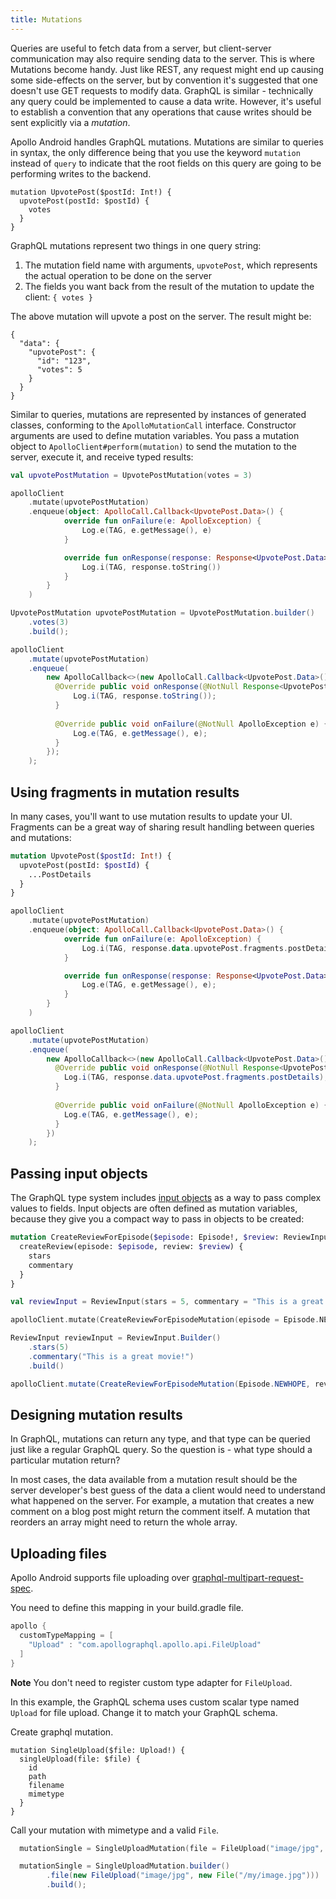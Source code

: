 ```yaml
---
title: Mutations
---
```



Queries are useful to fetch data from a server, but client-server communication may also require sending data to the server. This is where Mutations become handy.
Just like REST, any request might end up causing some side-effects on the server, but by convention it's suggested that one doesn't use GET requests to modify data. GraphQL is similar - technically any query could be implemented to cause a data write.
However, it's useful to establish a convention that any operations that cause writes should be sent explicitly via a *mutation*.

Apollo Android handles GraphQL mutations. Mutations are similar to queries in syntax, the only difference being that you use the keyword `mutation` instead of `query` to indicate that the root fields on this query are going to be performing writes to the backend.

```
mutation UpvotePost($postId: Int!) {
  upvotePost(postId: $postId) {
    votes
  }
}
```

GraphQL mutations represent two things in one query string:

1. The mutation field name with arguments, `upvotePost`, which represents the actual operation to be done on the server
2. The fields you want back from the result of the mutation to update the client: `{ votes }`

The above mutation will upvote a post on the server. The result might be:

```
{
  "data": {
    "upvotePost": {
      "id": "123",
      "votes": 5
    }
  }
}
```

Similar to queries, mutations are represented by instances of generated classes, conforming to the `ApolloMutationCall` interface. Constructor arguments are used to define mutation variables. You pass a mutation object to `ApolloClient#perform(mutation)` to send the mutation to the server, execute it, and receive typed results:

<MultiCodeBlock>

```kotlin
val upvotePostMutation = UpvotePostMutation(votes = 3)

apolloClient
    .mutate(upvotePostMutation)
    .enqueue(object: ApolloCall.Callback<UpvotePost.Data>() {
            override fun onFailure(e: ApolloException) {
                Log.e(TAG, e.getMessage(), e)
            }

            override fun onResponse(response: Response<UpvotePost.Data>) {
                Log.i(TAG, response.toString())
            }
        }
    )
```

```java
UpvotePostMutation upvotePostMutation = UpvotePostMutation.builder()
    .votes(3)
    .build();

apolloClient
    .mutate(upvotePostMutation)
    .enqueue(
        new ApolloCallback<>(new ApolloCall.Callback<UpvotePost.Data>() {
          @Override public void onResponse(@NotNull Response<UpvotePost.Data> response) {
              Log.i(TAG, response.toString());
          }
        
          @Override public void onFailure(@NotNull ApolloException e) {
              Log.e(TAG, e.getMessage(), e);
          }
        });
    );
```

</MultiCodeBlock>

## Using fragments in mutation results

In many cases, you'll want to use mutation results to update your UI. Fragments can be a great way of sharing result handling between queries and mutations:

```graphql
mutation UpvotePost($postId: Int!) {
  upvotePost(postId: $postId) {
    ...PostDetails
  }
}
```

<MultiCodeBlock>

```kotlin
apolloClient
    .mutate(upvotePostMutation)
    .enqueue(object: ApolloCall.Callback<UpvotePost.Data>() {
            override fun onFailure(e: ApolloException) {
                Log.i(TAG, response.data.upvotePost.fragments.postDetails);
            }

            override fun onResponse(response: Response<UpvotePost.Data>) {
                Log.e(TAG, e.getMessage(), e);
            }
        }
    )
```

```java
apolloClient
    .mutate(upvotePostMutation)
    .enqueue(
        new ApolloCallback<>(new ApolloCall.Callback<UpvotePost.Data>() {
          @Override public void onResponse(@NotNull Response<UpvotePost.Data> response) {
            Log.i(TAG, response.data.upvotePost.fragments.postDetails);
          }
        
          @Override public void onFailure(@NotNull ApolloException e) {
            Log.e(TAG, e.getMessage(), e);
          }
        })
    );
```

</MultiCodeBlock>

## Passing input objects

The GraphQL type system includes [input objects](http://graphql.org/learn/schema/#input-types) as a way to pass complex values to fields. Input objects are often defined as mutation variables, because they give you a compact way to pass in objects to be created:

```graphql
mutation CreateReviewForEpisode($episode: Episode!, $review: ReviewInput!) {
  createReview(episode: $episode, review: $review) {
    stars
    commentary
  }
}
```

<MultiCodeBlock>

```kotlin
val reviewInput = ReviewInput(stars = 5, commentary = "This is a great movie!")

apolloClient.mutate(CreateReviewForEpisodeMutation(episode = Episode.NEWHOPE, review = reviewInput))
```

```java
ReviewInput reviewInput = ReviewInput.Builder()
    .stars(5)
    .commentary("This is a great movie!")
    .build()

apolloClient.mutate(CreateReviewForEpisodeMutation(Episode.NEWHOPE, reviewInput))
```

</MultiCodeBlock>

## Designing mutation results

In GraphQL, mutations can return any type, and that type can be queried just like a regular GraphQL query. So the question is - what type should a particular mutation return?

In most cases, the data available from a mutation result should be the server developer's best guess of the data a client would need to understand what happened on the server. For example, a mutation that creates a new comment on a blog post might return the comment itself. A mutation that reorders an array might need to return the whole array.

## Uploading files

Apollo Android supports file uploading over [graphql-multipart-request-spec](https://github.com/jaydenseric/graphql-multipart-request-spec).

You need to define this mapping in your build.gradle file.

```groovy
apollo {
  customTypeMapping = [
    "Upload" : "com.apollographql.apollo.api.FileUpload"
  ]
}
```

**Note** You don't need to register custom type adapter for `FileUpload`.

In this example, the GraphQL schema uses custom scalar type named `Upload` for file upload. 
Change it to match your GraphQL schema.

Create graphql mutation.

```
mutation SingleUpload($file: Upload!) {
  singleUpload(file: $file) {
    id
    path
    filename
    mimetype
  }
}
```

Call your mutation with mimetype and a valid `File`.

<MultiCodeBlock>

```kotlin
  mutationSingle = SingleUploadMutation(file = FileUpload("image/jpg", File("/my/image.jpg")))
```

```java
  mutationSingle = SingleUploadMutation.builder()
        .file(new FileUpload("image/jpg", new File("/my/image.jpg")))
        .build();
```

</MultiCodeBlock>

